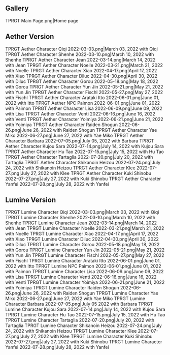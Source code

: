 {{EventTabs}}
==Gallery==
<gallery hideaddbutton="true" captionalign="center">
TPRGT Main Page.png|Home page
</gallery>

<!--chronological order-->
==Aether Version==
<gallery hideaddbutton="true" captionalign="center">
TPRGT Aether Character Qiqi 2022-03-03.png|March 03, 2022 with Qiqi
TPRGT Aether Character Shenhe 2022-03-10.png|March 10, 2022 with Shenhe
TPRGT Aether Character Jean 2022-03-14.png|March 14, 2022 with Jean
TPRGT Aether Character Noelle 2022-03-21.png|March 21, 2022 with Noelle
TPRGT Aether Character Xiao 2022-04-17.png|April 17, 2022 with Xiao
TPRGT Aether Character Diluc 2022-04-30.png|April 30, 2022 with Diluc
TPRGT Aether Character Gorou 2022-05-18.png|May 18, 2022 with Gorou
TPRGT Aether Character Yun Jin 2022-05-21.png|May 21, 2022 with Yun Jin
TPRGT Aether Character Fischl 2022-05-27.png|May 27, 2022 with Fischl
TPRGT Aether Character Arataki Itto 2022-06-01.png|June 01, 2022 with Itto
TPRGT Aether NPC Paimon 2022-06-01.png|June 01, 2022 with Paimon
TPRGT Aether Character Lisa 2022-06-09.png|June 09, 2022 with Lisa
TPRGT Aether Character Venti 2022-06-16.png|June 16, 2022 with Venti
TPRGT Aether Character Yoimiya 2022-06-21.png|June 21, 2022 with Yoimiya
TPRGT Aether Character Raiden Shogun 2022-06-26.png|June 26, 2022 with Raiden Shogun
TPRGT Aether Character Yae Miko 2022-06-27.png|June 27, 2022 with Yae Miko
TPRGT Aether Character Barbara 2022-07-05.png|July 05, 2022 with Barbara
TPRGT Aether Character Kujou Sara 2022-07-14.png|July 14, 2022 with Kujou Sara
TPRGT Aether Character Hu Tao 2022-07-15.png|July 15, 2022 with Hu Tao
TPRGT Aether Character Tartaglia 2022-07-20.png|July 20, 2022 with Tartaglia
TPRGT Aether Character Shikanoin Heizou 2022-07-24.png|July 24, 2022 with Shikanoin Heizou
TPRGT Aether Character Klee 2022-07-27.png|July 27, 2022 with Klee
TPRGT Aether Character Kuki Shinobu 2022-07-27.png|July 27, 2022 with Kuki Shinobu
TPRGT Aether Character Yanfei 2022-07-28.png|July 28, 2022 with Yanfei
</gallery>

==Lumine Version==
<gallery hideaddbutton="true" captionalign="center">
TPRGT Lumine Character Qiqi 2022-03-03.png|March 03, 2022 with Qiqi
TPRGT Lumine Character Shenhe 2022-03-10.png|March 10, 2022 with Shenhe
TPRGT Lumine Character Jean 2022-03-14.png|March 14, 2022 with Jean
TPRGT Lumine Character Noelle 2022-03-21.png|March 21, 2022 with Noelle
TPRGT Lumine Character Xiao 2022-04-17.png|April 17, 2022 with Xiao
TPRGT Lumine Character Diluc 2022-04-30.png|April 30, 2022 with Diluc
TPRGT Lumine Character Gorou 2022-05-18.png|May 18, 2022 with Gorou
TPRGT Lumine Character Yun Jin 2022-05-21.png|May 21, 2022 with Yun Jin
TPRGT Lumine Character Fischl 2022-05-27.png|May 27, 2022 with Fischl
TPRGT Lumine Character Arataki Itto 2022-06-01.png|June 01, 2022 with Itto
TPRGT Lumine NPC Paimon 2022-06-01.png|June 01, 2022 with Paimon
TPRGT Lumine Character Lisa 2022-06-09.png|June 09, 2022 with Lisa
TPRGT Lumine Character Venti 2022-06-16.png|June 16, 2022 with Venti
TPRGT Lumine Character Yoimiya 2022-06-21.png|June 21, 2022 with Yoimiya
TPRGT Lumine Character Raiden Shogun 2022-06-26.png|June 26, 2022 with Raiden Shogun
TPRGT Lumine Character Yae Miko 2022-06-27.png|June 27, 2022 with Yae Miko
TPRGT Lumine Character Barbara 2022-07-05.png|July 05 2022 with Barbara
TPRGT Lumine Character Kujou Sara 2022-07-14.png|July 14, 2022 with Kujou Sara
TPRGT Lumine Character Hu Tao 2022-07-15.png|July 15, 2022 with Hu Tao
TPRGT Lumine Character Tartaglia 2022-07-20.png|July 20, 2022 with Tartaglia
TPRGT Lumine Character Shikanoin Heizou 2022-07-24.png|July 24, 2022 with Shikanoin Heizou
TPRGT Lumine Character Klee 2022-07-27.png|July 27, 2022 with Klee
TPRGT Lumine Character Kuki Shinobu 2022-07-27.png|July 27, 2022 with Kuki Shinobu
TPRGT Lumine Character Yanfei 2022-07-28.png|July 28, 2022 with Yanfei
</gallery>